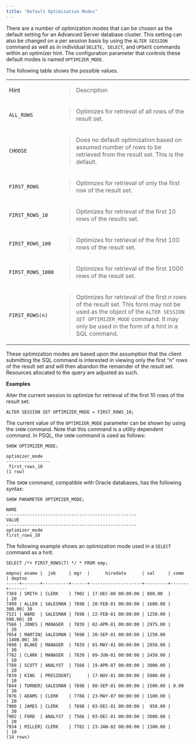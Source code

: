 ```yaml
---
title: "Default Optimization Modes"
---
```


<div id="default_optimization_modes" class="registered_link"></div>


There are a number of optimization modes that can be chosen as the default setting for an Advanced Server database cluster. This setting can also be changed on a per session basis by using the `ALTER SESSION` command as well as in individual `DELETE, SELECT`, and `UPDATE` commands within an optimizer hint. The configuration parameter that controls these default modes is named `OPTIMIZER_MODE`.

The following table shows the possible values.

<div class="table-with-scroll">
<table>
<tbody>
<tr class="odd">
<td>Hint</td>
<td><blockquote>
<p>Description</p>
</blockquote></td>
</tr>
<tr class="even">
<td><code>ALL_ROWS</code></td>
<td><blockquote>
<p>Optimizes for retrieval of all rows of the result set.</p>
</blockquote></td>
</tr>
<tr class="odd">
<td><code>CHOOSE</code></td>
<td><blockquote>
<p>Does no default optimization based on assumed number of rows to be retrieved from the result set. This is the default.</p>
</blockquote></td>
</tr>
<tr class="even">
<td><code>FIRST_ROWS</code></td>
<td><blockquote>
<p>Optimizes for retrieval of only the first row of the result set.</p>
</blockquote></td>
</tr>
<tr class="odd">
<td><code>FIRST_ROWS_10</code></td>
<td><blockquote>
<p>Optimizes for retrieval of the first 10 rows of the results set.</p>
</blockquote></td>
</tr>
<tr class="even">
<td><code>FIRST_ROWS_100</code></td>
<td><blockquote>
<p>Optimizes for retrieval of the first 100 rows of the result set.</p>
</blockquote></td>
</tr>
<tr class="odd">
<td><code>FIRST_ROWS_1000</code></td>
<td><blockquote>
<p>Optimizes for retrieval of the first 1000 rows of the result set.</p>
</blockquote></td>
</tr>
<tr class="even">
<td><code>FIRST_ROWS(n)</code></td>
<td><blockquote>
<p>Optimizes for retrieval of the first <em>n</em> rows of the result set. This form may not be used as the object of the <code>ALTER SESSION SET OPTIMIZER_MODE</code> command. It may only be used in the form of a hint in a SQL command.</p>
</blockquote></td>
</tr>
</tbody>
</table>
</div>

These optimization modes are based upon the assumption that the client submitting the SQL command is interested in viewing only the first “n” rows of the result set and will then abandon the remainder of the result set. Resources allocated to the query are adjusted as such.

**Examples**

Alter the current session to optimize for retrieval of the first 10 rows of the result set.

``` text
ALTER SESSION SET OPTIMIZER_MODE = FIRST_ROWS_10;
```

The current value of the `OPTIMIZER_MODE` parameter can be shown by using the `SHOW` command. Note that this command is a utility dependent command. In PSQL, the `SHOW` command is used as follows:

``` text
SHOW OPTIMIZER_MODE;

optimizer_mode
-----------------
 first_rows_10
(1 row)
```

The `SHOW` command, compatible with Oracle databases, has the following syntax:

``` text
SHOW PARAMETER OPTIMIZER_MODE;

NAME
--------------------------------------------------
VALUE
--------------------------------------------------
optimizer_mode
first_rows_10
```

The following example shows an optimization mode used in a `SELECT` command as a hint:

``` text
SELECT /*+ FIRST_ROWS(7) */ * FROM emp;

empno| ename |  job     | mgr  |      hiredate      | sal     | comm  | deptno
-----+-------+----------+------+--------------------+---------+-------+-------
7369 | SMITH | CLERK    | 7902 | 17-DEC-80 00:00:00 | 800.00  |       | 20
7499 | ALLEN | SALESMAN | 7698 | 20-FEB-81 00:00:00 | 1600.00 | 300.00| 30
7521 | WARD  | SALESMAN | 7698 | 22-FEB-81 00:00:00 | 1250.00 | 500.00| 30
7566 | JONES | MANAGER  | 7839 | 02-APR-81 00:00:00 | 2975.00 |       | 20
7654 | MARTIN| SALESMAN | 7698 | 28-SEP-81 00:00:00 | 1250.00 |1400.00| 30
7698 | BLAKE | MANAGER  | 7839 | 01-MAY-81 00:00:00 | 2850.00 |       | 30
7782 | CLARK | MANAGER  | 7839 | 09-JUN-81 00:00:00 | 2450.00 |       | 10
7788 | SCOTT | ANALYST  | 7566 | 19-APR-87 00:00:00 | 3000.00 |       | 20
7839 | KING  | PRESIDENT|      | 17-NOV-81 00:00:00 | 5000.00 |       | 10
7844 | TURNER| SALESMAN | 7698 | 08-SEP-81 00:00:00 | 1500.00 | 0.00  | 30
7876 | ADAMS | CLERK    | 7788 | 23-MAY-87 00:00:00 | 1100.00 |       | 20
7900 | JAMES | CLERK    | 7698 | 03-DEC-81 00:00:00 |  950.00 |       | 30
7902 | FORD  | ANALYST  | 7566 | 03-DEC-81 00:00:00 | 3000.00 |       | 20
7934 | MILLER| CLERK    | 7782 | 23-JAN-82 00:00:00 | 1300.00 |       | 10
(14 rows)
```
